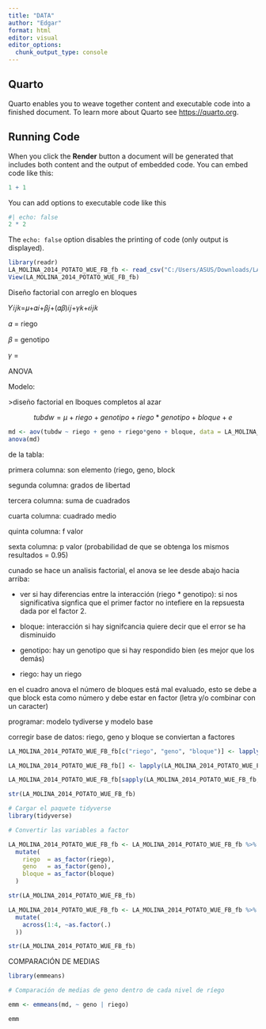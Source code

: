 ```yaml
---
title: "DATA"
author: "Edgar"
format: html
editor: visual
editor_options: 
  chunk_output_type: console
---
```


## Quarto

Quarto enables you to weave together content and executable code into a finished document. To learn more about Quarto see <https://quarto.org>.

## Running Code

When you click the **Render** button a document will be generated that includes both content and the output of embedded code. You can embed code like this:

```r
1 + 1
```

You can add options to executable code like this

```r
#| echo: false
2 * 2
```

The `echo: false` option disables the printing of code (only output is displayed).

```r
library(readr)
LA_MOLINA_2014_POTATO_WUE_FB_fb <- read_csv("C:/Users/ASUS/Downloads/LA MOLINA 2014 POTATO WUE (FB) - fb.csv")
View(LA_MOLINA_2014_POTATO_WUE_FB_fb)
```

Diseño factorial con arreglo en bloques

𝑌𝑖𝑗𝑘=𝜇+𝛼𝑖+𝛽𝑗+(𝛼𝛽)𝑖𝑗+𝛾𝑘+𝜖𝑖𝑗𝑘

𝛼 = riego

𝛽 = genotipo

𝛾 =

ANOVA

Modelo:

\>diseño factorial en lboques completos al azar

$$
 tubdw  = \mu+riego+genotipo+riego*genotipo+bloque+e
$$

```r
md <- aov(tubdw ~ riego + geno + riego*geno + bloque, data = LA_MOLINA_2014_POTATO_WUE_FB_fb)
anova(md)


```

de la tabla:

primera columna: son elemento (riego, geno, block

segunda columna: grados de libertad

tercera columna: suma de cuadrados

cuarta columna: cuadrado medio

quinta columna: f valor

sexta columna: p valor (probabilidad de que se obtenga los mismos resultados = 0.95)

cunado se hace un analisis factorial, el anova se lee desde abajo hacia arriba:

-   ver si hay diferencias entre la interacción (riego \* genotipo): si nos significativa signfica que el primer factor no intefiere en la repsuesta dada por el factor 2.

-   bloque: interacción si hay signifcancia quiere decir que el error se ha disminuido

-   genotipo: hay un genotipo que si hay respondido bien (es mejor que los demás)

-   riego: hay un riego

en el cuadro anova el número de bloques está mal evaluado, esto se debe a que block esta como número y debe estar en factor (letra y/o combinar con un caracter)

programar: modelo tydiverse y modelo base

corregir base de datos: riego, geno y bloque se conviertan a factores

```r
LA_MOLINA_2014_POTATO_WUE_FB_fb[c("riego", "geno", "bloque")] <- lapply(LA_MOLINA_2014_POTATO_WUE_FB_fb[c("riego", "geno", "bloque")], as.factor)

LA_MOLINA_2014_POTATO_WUE_FB_fb[] <- lapply(LA_MOLINA_2014_POTATO_WUE_FB_fb, as.factor)

LA_MOLINA_2014_POTATO_WUE_FB_fb[sapply(LA_MOLINA_2014_POTATO_WUE_FB_fb, is.character)] <- lapply(LA_MOLINA_2014_POTATO_WUE_FB_fb[sapply(LA_MOLINA_2014_POTATO_WUE_FB_fb, is.character)], as.factor)

str(LA_MOLINA_2014_POTATO_WUE_FB_fb)

```

```r

# Cargar el paquete tidyverse
library(tidyverse)

# Convertir las variables a factor

LA_MOLINA_2014_POTATO_WUE_FB_fb <- LA_MOLINA_2014_POTATO_WUE_FB_fb %>%
  mutate(
    riego  = as_factor(riego),
    geno   = as_factor(geno),
    bloque = as_factor(bloque)
  )

str(LA_MOLINA_2014_POTATO_WUE_FB_fb)
```

```r
LA_MOLINA_2014_POTATO_WUE_FB_fb <- LA_MOLINA_2014_POTATO_WUE_FB_fb %>%
  mutate(
    across(1:4, ~as.factor(.)
  ))

str(LA_MOLINA_2014_POTATO_WUE_FB_fb)
```

COMPARACIÓN DE MEDIAS

```r
library(emmeans)

# Comparación de medias de geno dentro de cada nivel de ríego

emm <- emmeans(md, ~ geno | riego)

emm
```
